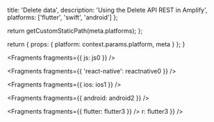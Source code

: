 
  title: 'Delete data',
  description: 'Using the Delete API REST in Amplify',
  platforms: ['flutter', 'swift', 'android']
};

  return getCustomStaticPath(meta.platforms);
};

  return {
    props: {
      platform: context.params.platform,
      meta
    }
  };
}


<Fragments fragments={{ js: js0 }} />


<Fragments fragments={{ 'react-native': reactnative0 }} />


<Fragments fragments={{ ios: ios1 }} />


<Fragments fragments={{ android: android2 }} />


<Fragments fragments={{ flutter: flutter3 }} />
r: flutter3 }} />
